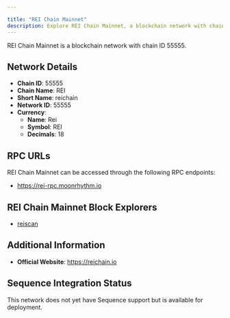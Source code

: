 ```yaml
---

title: "REI Chain Mainnet"
description: Explore REI Chain Mainnet, a blockchain network with chain ID 55555. Learn about its native currency, Rei, and how to interact with the network.
---
```




REI Chain Mainnet is a blockchain network with chain ID 55555.

## Network Details

- **Chain ID**: 55555
- **Chain Name**: REI
- **Short Name**: reichain
- **Network ID**: 55555
- **Currency**: 
  - **Name**: Rei
  - **Symbol**: REI
  - **Decimals**: 18

## RPC URLs

REI Chain Mainnet can be accessed through the following RPC endpoints:

- https://rei-rpc.moonrhythm.io

## REI Chain Mainnet Block Explorers

- [reiscan](https://reiscan.com)

## Additional Information

- **Official Website**: https://reichain.io

## Sequence Integration Status

This network does not yet have Sequence support but is available for deployment.
